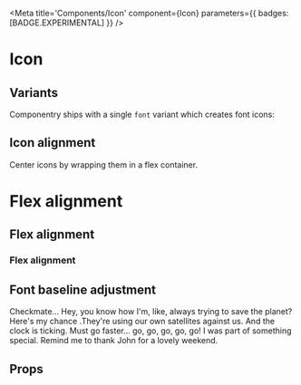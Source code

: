 

<Meta
  title='Components/Icon'
  component={Icon}
  parameters={{ badges: [BADGE.EXPERIMENTAL] }}
/>

# Icon

## Variants

Componentry ships with a single `font` variant which creates font icons:

<Story name='Icon'>
  <Icon id='coffee' />
</Story>

## Icon alignment

Center icons by wrapping them in a flex container.

<h1 className='flex gap-0.5'>
  <Icon id='code' />
  Flex alignment
</h1>

<h2 className='flex gap-0.5'>
  <Icon id='code' />
  Flex alignment
</h2>

<h3 className='flex gap-0.5'>
  <Icon id='code' />
  Flex alignment
</h3>

## Font baseline adjustment

Checkmate... Hey, you know how I'm, like, always trying to save the planet? Here's my
chance <Icon id="coffee" baseline />.They're using our own satellites against us. And the
clock is ticking. Must go faster... go, go, go, go, go! I was part of something special.
Remind me to thank John for a lovely weekend.

## Props

<ArgsTable of={Icon} />
